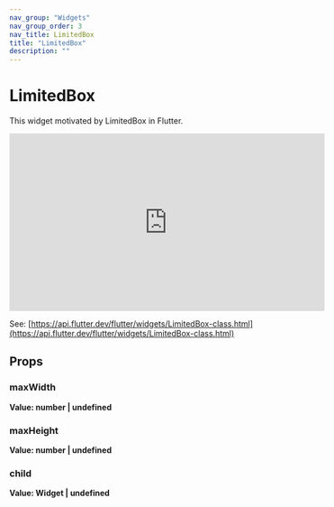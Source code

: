 ```yaml
---
nav_group: "Widgets"
nav_group_order: 3
nav_title: LimitedBox
title: "LimitedBox"
description: ""
---
```


# LimitedBox

This widget motivated by LimitedBox in Flutter.

<iframe
  width="560"
  height="315"
  src="https://www.youtube.com/embed/uVki2CIzBTs"
  title="YouTube video player"
  frameborder="0"
  allow="accelerometer; autoplay; clipboard-write; encrypted-media; gyroscope; picture-in-picture; web-share"
  allowfullscreen
></iframe>

See: [https://api.flutter.dev/flutter/widgets/LimitedBox-class.html](https://api.flutter.dev/flutter/widgets/LimitedBox-class.html)

## Props

### maxWidth

**Value: number | undefined**

### maxHeight

**Value: number | undefined**

### child

**Value: Widget | undefined**

